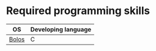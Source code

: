 # Required programming skills

| OS                              | Developing language |
| ------------------------------- | ------------------- |
| [Bolos](../bolos)               | C                   | 
